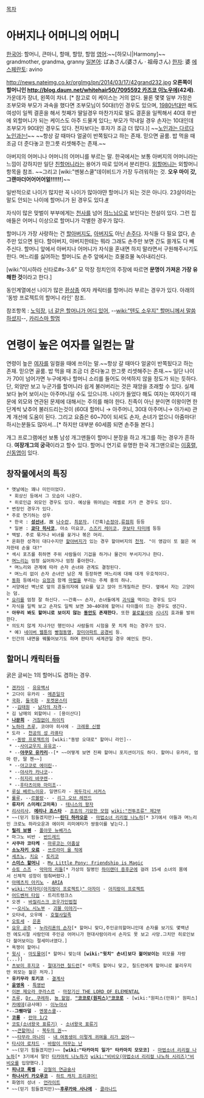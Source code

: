 [[목차]]
= 아버지나 어머니의 어머니 =
[[한국어]]: 할머니, 큰마니, 할매, 할망, 할멈
[[영어]]:~~[하모니|Harmony]~~ grandmother, grandma, granny
[[일본어]]: ばあさん(婆さん · 祖母さん)
[[한자]]: 婆
[[에스페란토]]: avino

http://news.nateimg.co.kr/orgImg/pn/2014/03/17/42grand232.jpg
'''오른쪽이 할머니인 [[http://blog.daum.net/whitehair50/7095592 카즈코 이노우에]](42세)'''. 가운데가 장녀, 왼쪽이 차녀. [* 참고로 이 케이스는 거의 없다. 물론 몇몇 일부 가정은 조부모와 부모가 과속을 했다면 조부모님이 50대(!)인 경우도 있으며, [[1980년]]대만 해도 여성이 일찍 결혼을 해서 첫째가 딸일경우 마찬가지로 딸도 결혼을 일찍해서 40대 후반에 외할머니가 되는 케이스도 아주 드물게 있다;; 부모가 막내일 경우 손자는 10대인데 조부모가 90대인 경우도 있다. 전자보다는 후자가 조금 더 많다.)]
~~[[자쿠와는 다르다 자쿠와는|노인과는 다르다 노인과는!]]~~
~~항상 갈 때마다 얼굴이 반쪽됬다고 하는 존재. 믿으면 골룸. 밥 먹을 때 조금 더 준다놓고 한그릇 리셋해주는 존재.~~ 

아버지의 어머니나 어머니의 어머니를 부르는 말. 한국에서는 보통 아버지의 어머니라는 느낌이 강하지만 일단 [[친할머니]]라는 용어가 따로 있어서 분리한다. [[외할머니]]는 외할머니 항목을 참조.  ~~그리고 [wiki:"멘붕스쿨"데이비드가 가장 두려워하는 것. '''오우 마이 갓, 그랜마더어어어어얼!!!!!!''']~~

일반적으로 나이가 많지만 꼭 나이가 많아야먄 할머니가 되는 것은 아니다. 23살이라는 말도 안되는 나이에 할머니가 된 경우도 있다.[http://cn.moneta.co.kr/Service/paxnet/ShellView.asp?ArticleID=2011031115525504121 #]

자식이 많은 맞벌이 부부에게는 [[천사]]를 넘어 [[하느님]]으로 보인다는 전설이 있다. 그런 집 애들은 어머니 이상으로 할머니가 각별한 경우가 많다.

할머니가 가장 사랑하는 건 [[할아버지]]도, [[아버지]]도 아닌 [[손주]]다. 자식들 다 필요 없다, 손주만 있으면 된다. 할아버지, 아버지한테는 뭐라 그래도 손주만 보면 간도 쓸개도 다 빼주신다. 할머니 앞에서 아버지나 어머니가 자식을 혼내면 하지 말라면서 구원해주시기도 한다. 며느리를 싫어하는 할머니도 손주 앞에서는 흐물흐물 녹아내리신다.

[wiki:"이시하라 신타로#s-3.6" 모 막장 정치인의 주장에 따르면 '''문명이 가져온 가장 유해한 것'''이라고 한다.]

동인계열에선 나이가 많은 [[환상종]] 여자 캐릭터를 할머니라 부르는 경우가 있다. 아래의 '동방 프로젝트의 할머니 라인' 참조.

참조항목 : [[노익장]], [[너 같은 할머니가 어디 있어]], --[[wiki:"텐도 소우지" 할머니께서 말씀하셨지]]--, [[카리스마 할멈]]

= 연령이 높은 여자를 일컫는 말 =
연령이 높은 [[여자]]를 일컬을 때에 쓰이는 말.~~항상 갈 때마다 얼굴이 반쪽됬다고 하는 존재. 믿으면 골룸. 밥 먹을 때 조금 더 준다놓고 한그릇 리셋해주는 존재.~~ 일단 나이가 70이 넘어가면 누구에게나 할머니 소리를 들어도 어색하지 않을 정도가 되는 듯하다.
단, 외양만 보고 누군가를 할머니라 쉽게 불러버리는 것은 재앙을 초래할 수 있다. 실제보다 늙어 보이시는 아주머니일 수도 있으니까. 나이가 들었다 해도 여자는 여자이기 때문에 외모와 연관된 문제에 대해서는 주의를 해야 한다. 친족이 아닌 분이면 이왕이면 한단계씩 낮추어 불러드리는것이 (60대 할머니 → 아주머니, 30대 아주머니→ 아가씨) 관계 개선에 도움이 된다. 그리고 요즘은 60~70이 되셔도 손자, 손녀가 없으니 아줌마다! 하시는분들도 많아서…[* 하지만 대부분 60세쯤 되면 손주들 본다.]

개그 프로그램에선 보통 남성 개그맨들이 할머니 분장을 하고 개그를 하는 경우가 흔하다. '''여장개그의 궁극'''이라고 할수 있다. 할머니 연기로 유명한 한국 개그맨으로는 [[이홍렬]], [[신동엽]]이 있다.
== 창작물에서의 특징 ==
 * 옛날에는 꽤나 미인이었다.
  * 회상신 등에서 그 모습이 나온다.
  * 히로인급 외모인 경우도 있다. 예상을 뛰어넘는 레벨로 키가 큰 경우도 있다.
 * 변장인 경우가 있다. 
 * 주로 연기하는 성우
  * 한국 : '''[[성선녀]]''', 故 [[나수란]], [[최문자]], (간혹)[[손정아]],[[류점희]] 등등
  * 일본 : '''[[쿄다 히사코]]''', 아소 미요코, [[스즈키 레이코]], [[쿠보타 타미에]] 등등
 * 백발. 주로 묶거나 비녀를 꽂거나 볶은 머리.
 * 온화한 성격이 대다수지만 [[할아버지]]가 있는 경우 할아버지의 [[천적]]. "이 영감이 또 젊은 여자한테 손을 대?"
 * 섹시 포즈를 취하면 주위 사람들이 기겁을 하거나 물건이 부서지거나 한다.
 * [[며느리]]는 엄청 싫어하거나 엄청 좋아한다.
  * 며느리와 관계에 따라 손자 손녀와 관계도 결정된다.
  * 며느리 없이 손자 손녀만 남은 채 등장하면 며느리에 대해 대개 우호적이다.
 * [[동화]] 등에서는 [[요정]]과 함께 [[마법]]을 부리는 주체 중의 하나.
 * 서양에선 벽난로 앞의 흔들의자에 담요를 덮고 앉아 뜨개질하곤 한다. 옆에서 자는 고양이는 덤.
 * [[요리]]를 엄청 잘 하신다. ~~간혹~~ 손자, 손녀들에게 [[괴식]]을 먹이는 경우도 있다
 * 자식을 일찍 보고 손자도 일찍 보면 30~40대에 할머니 타이틀이 뜨는 경우도 생긴다.
 * '''아무리 봐도 할머니로 보이지 않는 [[동안]]도 존재한다.''' 또한 [[불로불사]]와 [[시너지]] 효과를 발위한다.
 * 의도치 않게 지나가던 행인이나 사람들의 시험을 못 치게 하는 경우가 있다.
  * 예) [[네이버 웹툰]]의 [[빵점동맹]], [[장미아파트 공경비]] 등.
 * 인간의 내면을 꿰뚫어보기도 하며 판타지 세계관일 경우 예언도 한다.

== 할머니 캐릭터들 ==
굵은 글씨는 1의 할머니도 겸하는 경우.

 * [[겐카이]] - [[유유백서]]
 * 고다이 유카리 - [[메존일각]]
 * [[국화]], [[들국화]] - [[포켓몬스터]]
 * --[[김태원]] - [[남자의 자격]]--
 * 김 남매의 외할머니 - [용이산다]
 * '''[[나문희]]''' - [[거침없이 하이킥]]
 * [[노하라 츠루]], 코야마 히사에 - [[크레용 신짱]]
 * 도라 - [[천공의 성 라퓨타]] 
 * --[[동방 프로젝트]]의 [wiki:"동방 오대로" 할머니 라인]--
  * --[[사이교우지 유유코]]--
  * --'''[[야쿠모 유카리]]'''--[* ~~어떻게 보면 진짜 할머니 포지션이기도 하다. 할머니 유카리, 엄마 란, 딸 첸~~]
  * --[[야고코로 에이린]]--
  * --[[야사카 카나코]]--
  * --[[히지리 뱌쿠렌]]--
  * --[[후타츠이와 마미조]]--
 * [[루실 베르느이유]], 일맨드라 - [[꼭두각시 서커스]]
 * [[룰루(리그 오브 레전드)|룰루]], --[[르블랑(리그 오브 레전드)|르블랑]]-- - [[리그 오브 레전드]]
 * '''류자키 스미레(고미옥)''' - [[테니스의 왕자]]
 * [[리사리사]], '''[[에리나 죠스타]]''' - [[죠죠의 기묘한 모험]] [[wiki:"전투조류" 제2부]]
 * ~~(믿기 힘들겠지만)~~'''[[린디 하라오운]]''' - [[마법소녀 리리컬 나노하]][* 3기에서 아들과 며느리인 크로노 하라오운과 에이미 리미에타가 쌍둥이를 낳는다.]
 * '''[[릴리 보웬]]''' - [[폴아웃 뉴베가스]]
 * 마그노 비반 - [[반드레드]]
 * '''사쿠라 코타케''' - [[마루코는 아홉살]]
 * '''[[소노자키 오료]]''' - [[쓰르라미 울 적에]]
 * [[세츠노]], [[치요]] - [[토리코]]
 * '''[[그래니 스미스#s-3|스미스 할머니]]''' - [[My Little Pony: Friendship is Magic]]
 * [[슈토 스즈]] - [[악마의 리들]][* 가상의 질병인 [[하이랜더 증후군]]에 걸려 15세 소녀의 몸에서 신체적 성장이 멈춰버렸다.]
 * [[아메츠치 아키노]] - [[ARIA]]
 * [[wiki:"아자미(아지랑이 프로젝트)" 아자미]] - [[아지랑이 프로젝트]]
 * [[어드벤처 타임]] - 트리트렁크스
 * 오겐 - [[바질리스크 코우가인법첩]]
 * ~~[[오시노 시노부]] - [[괴물 이야기]]~~
 * 오타네, 오우메 - [[호혈사일족]]
 * [[오토세]] - [[은혼]]
 * [[요우 공주]] - [[누라리횬의 손자]][* 할머니 맞다,주인공의할머니인데 손자를 보기도 몇백년전 에도시절 사람인데 주인공 어머니가 현대사람이라서 손자도 못 보고 사망.그치만 히로인보다 젊어보이는 절세미녀였다.]
 * 욕쟁이 할머니
 * [[윗시]] - [[마도물어]][* 할머니 맞는데 '''[wiki:"윗치" 손녀]보다 젊어보이는''' 외모를 자랑(...)]
 * [[츠보미 후지코]] - [[절대가련 칠드런]][* 이쪽도 할머니 맞고, 칠드런에게 할머니로 불리우지만 외모는 젊은 처자.]
 * '''유키무라 토키코''' - [[결계사]]
 * '''[[윤영옥]]''' - [[특영반]]
 * [[이븐 제오라 쿠라스르]] - [[마장기신 THE LORD OF ELEMENTAL]]
 * [[츠루]], [[Dr. 쿠레하]], [[뇽 할멈]], '''[["코코로(원피스)"코코로]]''' - [wiki:"원피스(만화)" 원피스]
 * [[카에데]](금사매) - [[이누야샤]]
 *--'''그뤤마덜''' - [[멘붕스쿨]]--
 * '''[[코롱]]''' - [[란마 1/2]]
 * [[코토(소녀왕국 표류기)]] - [[소녀왕국 표류기]]
 * ~~[[큰할머니]] - [[북두의 권]]~~
 * ~~[[타무라 마나미]] - [[내 여동생이 이렇게 귀여울 리가 없어]]~~
 * [[타시아 로챠드]] - [[바람이 머무는 난]]
 * ~~(믿기 힘들겠지만)~~ '''[wiki:"타카마치 일가" 타카마치 모모코]''' - [[마법소녀 리리컬 나노하]][* 3기에서 딸인 [[타카마치 나노하]]가 [[wiki:"비비오(마법소녀 리리컬 나노하 시리즈)"비비오]]를 입양했다.]
 * '''[[피나코 록벨]]''' - [[강철의 연금술사]]
 * '''[[하나사키 카오루코]]''' - [[하트 캐치 프리큐어!]]
 * 화염의 성녀 - [[언라이트]]
 * ~~(믿기 힘들겠지만)~~'''[[후루카와 사나에]]''' - [[클라나드]]
